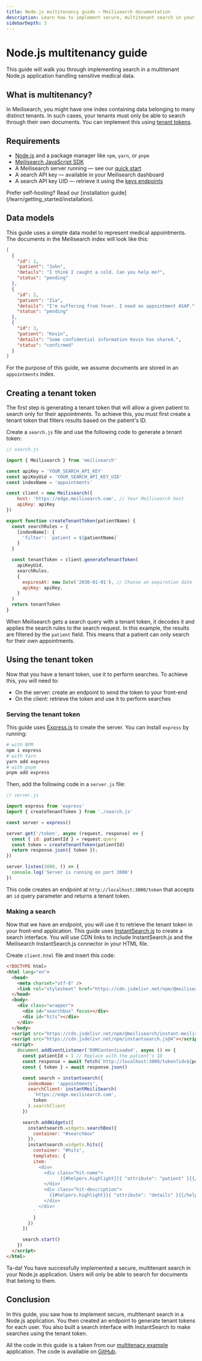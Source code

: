 ```yaml
---
title: Node.js multitenancy guide — Meilisearch documentation
description: Learn how to implement secure, multitenant search in your Node.js applications.
sidebarDepth: 3
---
```


# Node.js multitenancy guide

This guide will walk you through implementing search in a multitenant Node.js application handling sensitive medical data.

## What is multitenancy?

In Meilisearch, you might have one index containing data belonging to many distinct tenants. In such cases, your tenants must only be able to search through their own documents. You can implement this using [tenant tokens](/learn/security/multitenancy_tenant_tokens).

## Requirements

- [Node.js](https://nodejs.org/en) and a package manager like `npm`, `yarn`, or `pnpm`
- [Meilisearch JavaScript SDK](/learn/what_is_meilisearch/sdks)
- A Meilisearch server running — see our [quick start](/learn/getting_started/cloud_quick_start)
- A search API key — available in your Meilisearch dashboard
- A search API key UID — retrieve it using the [keys endpoints](/reference/api/keys)

<Capsule intent="tip">
Prefer self-hosting? Read our [installation guide](/learn/getting_started/installation).
</Capsule>

## Data models

This guide uses a simple data model to represent medical appointments. The documents in the Meilisearch index will look like this:

```json
[
  {
    "id": 1,
    "patient": "John",
    "details": "I think I caught a cold. Can you help me?",
    "status": "pending"
  },
  {
    "id": 2,
    "patient": "Zia",
    "details": "I'm suffering from fever. I need an appointment ASAP.",
    "status": "pending"
  },
  {
    "id": 3,
    "patient": "Kevin",
    "details": "Some confidential information Kevin has shared.",
    "status": "confirmed"
  }
]
```

For the purpose of this guide, we assume documents are stored in an `appointments` index.

## Creating a tenant token

The first step is generating a tenant token that will allow a given patient to search only for their appointments. To achieve this, you must first create a tenant token that filters results based on the patient's ID.

Create a `search.js` file and use the following code to generate a tenant token:

```js
// search.js

import { Meilisearch } from 'meilisearch'

const apiKey = 'YOUR_SEARCH_API_KEY'
const apiKeyUid = 'YOUR_SEARCH_API_KEY_UID'
const indexName = 'appointments'

const client = new Meilisearch({
	host: 'https://edge.meilisearch.com', // Your Meilisearch host
	apiKey: apiKey
})

export function createTenantToken(patientName) {
  const searchRules = {
    [indexName]: {
      'filter': `patient = ${patientName}`
    }
  }

  const tenantToken = client.generateTenantToken(
    apiKeyUid,
    searchRules,
    {
      expiresAt: new Date('2030-01-01'), // Choose an expiration date
      apiKey: apiKey,
    }
  )
  return tenantToken
}
```

When Meilisearch gets a search query with a tenant token, it decodes it and applies the search rules to the search request. In this example, the results are filtered by the `patient` field. This means that a patient can only search for their own appointments.

## Using the tenant token

Now that you have a tenant token, use it to perform searches. To achieve this, you will need to:
- On the server: create an endpoint to send the token to your front-end
- On the client: retrieve the token and use it to perform searches

### Serving the tenant token

This guide uses [Express.js](https://expressjs.com/en/starter/installing.html) to create the server. You can install `express` by running:

```sh
# with NPM
npm i express
# with Yarn
yarn add express
# with pnpm
pnpm add express
```

Then, add the following code in a `server.js` file:

```js
// server.js

import express from 'express'
import { createTenantToken } from './search.js'

const server = express()

server.get('/token', async (request, response) => {
  const { id: patientId } = request.query
  const token = createTenantToken(patientId)
  return response.json({ token });
})

server.listen(3000, () => {
  console.log('Server is running on port 3000')
})
```

This code creates an endpoint at `http://localhost:3000/token` that accepts an `id` query parameter and returns a tenant token.

### Making a search

Now that we have an endpoint, you will use it to retrieve the tenant token in your front-end application. This guide uses [InstantSearch.js](/learn/front_end/front_end_integration) to create a search interface. You will use CDN links to include InstantSearch.js and the Meilisearch InstantSearch.js connector in your HTML file.

Create `client.html` file and insert this code:

```html
<!DOCTYPE html>
<html lang="en">
  <head>
    <meta charset="utf-8" />
    <link rel="stylesheet" href="https://cdn.jsdelivr.net/npm/@meilisearch/instant-meilisearch/templates/basic_search.css" />
  </head>
  <body>
    <div class="wrapper">
      <div id="searchbox" focus></div>
      <div id="hits"></div>
    </div>
  </body>
  <script src="https://cdn.jsdelivr.net/npm/@meilisearch/instant-meilisearch/dist/instant-meilisearch.umd.min.js"></script>
  <script src="https://cdn.jsdelivr.net/npm/instantsearch.js@4"></script>
  <script>
    document.addEventListener('DOMContentLoaded', async () => {
      const patientId = 1 // Replace with the patient's ID
      const response = await fetch(`http://localhost:3000/token?id=${patientId}`)
      const { token } = await response.json()

      const search = instantsearch({
        indexName: 'appointments',
        searchClient: instantMeiliSearch(
          'https://edge.meilisearch.com',
          token
        ).searchClient
      })

      search.addWidgets([
        instantsearch.widgets.searchBox({
          container: "#searchbox"
        }),
        instantsearch.widgets.hits({
          container: "#hits",
          templates: {
          item: `
            <div>
              <div class="hit-name">
                    {{#helpers.highlight}}{ "attribute": "patient" }{{/helpers.highlight}}
              </div>
              <div class="hit-description">
                {{#helpers.highlight}}{ "attribute": "details" }{{/helpers.highlight}}
              </div>
            </div>
          `
          }
        })
      ])

      search.start()
    })
  </script>
</html>
```

Ta-da! You have successfully implemented a secure, multitenant search in your Node.js application. Users will only be able to search for documents that belong to them.

## Conclusion

In this guide, you saw how to implement secure, multitenant search in a Node.js application. You then created an endpoint to generate tenant tokens for each user. You also built a search interface with InstantSearch to make searches using the tenant token.

All the code in this guide is a taken from our [multitenacy example](https://tenant-token.meilisearch.com/?utm_campaign=oss&utm_source=docs&utm_medium=node-multitenancy) application. The code is available on [GitHub](https://github.com/meilisearch/tutorials/tree/main/src/tenant-token-tutorial).
